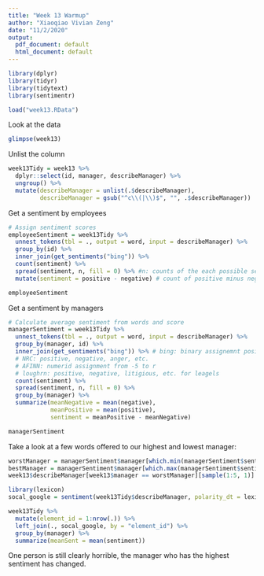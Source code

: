 ```yaml
---
title: "Week 13 Warmup"
author: "Xiaoqiao Vivian Zeng"
date: "11/2/2020"
output:
  pdf_document: default
  html_document: default
---
```


```r
library(dplyr)
library(tidyr)
library(tidytext)
library(sentimentr)
```

```r
load("week13.RData")
```

Look at the data
```r
glimpse(week13)
```
Unlist the column
```r
week13Tidy = week13 %>% 
  dplyr::select(id, manager, describeManager) %>% 
  ungroup() %>%
  mutate(describeManager = unlist(.$describeManager), 
         describeManager = gsub("^c\\(|\\)$", "", .$describeManager)) 
```

Get a sentiment by employees
```r
# Assign sentiment scores
employeeSentiment = week13Tidy %>%
  unnest_tokens(tbl = ., output = word, input = describeManager) %>% 
  group_by(id) %>% 
  inner_join(get_sentiments("bing")) %>% 
  count(sentiment) %>% 
  spread(sentiment, n, fill = 0) %>% #n: counts of the each possible sentiment scores
  mutate(sentiment = positive - negative) # count of positive minus negative

employeeSentiment
```
Get a sentiment by managers
```r
# Calculate average sentiment from words and score
managerSentiment = week13Tidy %>%
  unnest_tokens(tbl = ., output = word, input = describeManager) %>% 
  group_by(manager, id) %>% 
  inner_join(get_sentiments("bing")) %>% # bing: binary assignemnt positive or neagive
  # NRC: positive, negative, anger, etc.
  # AFINN: numerid assignment from -5 to r
  # loughrn: positive, negative, litigious, etc. for leagels
  count(sentiment) %>% 
  spread(sentiment, n, fill = 0) %>% 
  group_by(manager) %>% 
  summarize(meanNegative = mean(negative), 
            meanPositive = mean(positive), 
            sentiment = meanPositive - meanNegative)

managerSentiment
```



Take a look at a few words offered to our highest and lowest manager:

```r
worstManager = managerSentiment$manager[which.min(managerSentiment$sentiment)]
bestManager = managerSentiment$manager[which.max(managerSentiment$sentiment)]
week13$describeManager[week13$manager == worstManager][sample(1:5, 1)]
```

```r
library(lexicon)
socal_google = sentiment(week13Tidy$describeManager, polarity_dt = lexicon::hash_sentiment_socal_google)
```

```r
week13Tidy %>% 
  mutate(element_id = 1:nrow(.)) %>% 
  left_join(., socal_google, by = "element_id") %>% 
  group_by(manager) %>% 
  summarize(meanSent = mean(sentiment))
```
One person is still clearly horrible, the manager who has the highest sentiment has changed.
